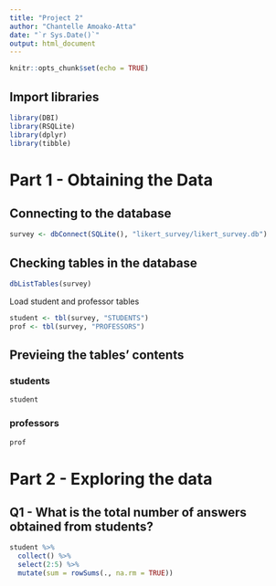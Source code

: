 ```yaml
---
title: "Project 2"
author: "Chantelle Amoako-Atta"
date: "`r Sys.Date()`"
output: html_document
---
```


```r
knitr::opts_chunk$set(echo = TRUE)
```

## Import libraries
```r
library(DBI)
library(RSQLite)
library(dplyr)
library(tibble)
```

# Part 1 - Obtaining the Data

## Connecting to the database
```r
survey <- dbConnect(SQLite(), "likert_survey/likert_survey.db")
```

## Checking tables in the database
```r
dbListTables(survey)
```
Load student and professor tables
```r
student <- tbl(survey, "STUDENTS")
prof <- tbl(survey, "PROFESSORS")
```
## Previeing the tables' contents

### students
```r
student
```

### professors
```r
prof
```


# Part 2 - Exploring the data

## Q1 - What is the total number of answers obtained from students?

```r
student %>% 
  collect() %>% 
  select(2:5) %>% 
  mutate(sum = rowSums(., na.rm = TRUE))
```
